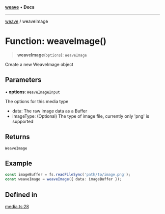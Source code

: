 [**weave**](/reference/typescript-sdk/weave/index) • **Docs**

***

[weave](/reference/typescript-sdk/weave/index) / weaveImage

# Function: weaveImage()

> **weaveImage**(`options`): `WeaveImage`

Create a new WeaveImage object

## Parameters

• **options**: `WeaveImageInput`

The options for this media type
   - data: The raw image data as a Buffer
   - imageType: (Optional) The type of image file, currently only 'png' is supported

## Returns

`WeaveImage`

## Example

```ts
const imageBuffer = fs.readFileSync('path/to/image.png');
const weaveImage = weaveImage({ data: imageBuffer });
```

## Defined in

[media.ts:28](https://github.com/wandb/weave/blob/e2313369cb35bc1b6f97c70539926dd951ead21e/sdks/node/src/media.ts#L28)
